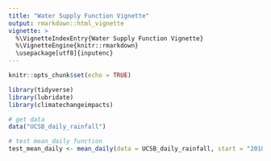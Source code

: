 ```yaml
---
title: "Water Supply Function Vignette"
output: rmarkdown::html_vignette
vignette: >
  %\VignetteIndexEntry{Water Supply Function Vignette}
  %\VignetteEngine{knitr::rmarkdown}
  \usepackage[utf8]{inputenc}
---
```


```r
knitr::opts_chunk$set(echo = TRUE)

library(tidyverse)
library(lubridate)
library(climatechangeimpacts)
```

```r

# get data
data("UCSB_daily_rainfall")

# test mean_daily function
test_mean_daily <- mean_daily(data = UCSB_daily_rainfall, start = "2010-01-01", end = "2011-01-01")

```

